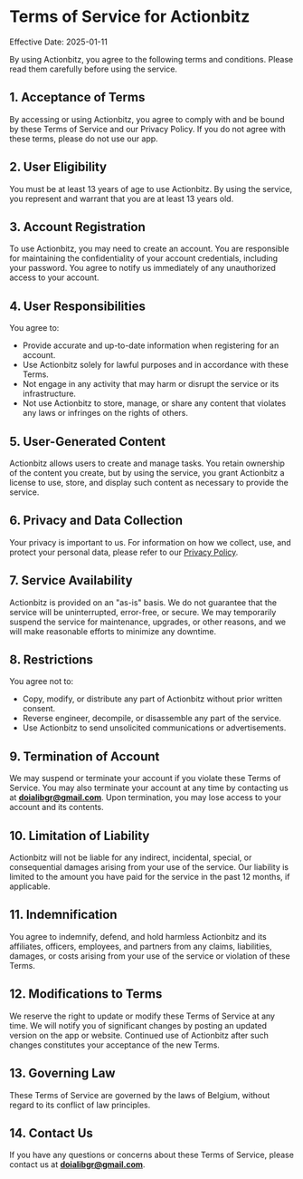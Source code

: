 # Terms of Service for Actionbitz

Effective Date: 2025-01-11

By using Actionbitz, you agree to the following terms and conditions. Please read them carefully before using the service.

## 1. Acceptance of Terms

By accessing or using Actionbitz, you agree to comply with and be bound by these Terms of Service and our Privacy Policy. If you do not agree with these terms, please do not use our app.

## 2. User Eligibility

You must be at least 13 years of age to use Actionbitz. By using the service, you represent and warrant that you are at least 13 years old.

## 3. Account Registration

To use Actionbitz, you may need to create an account. You are responsible for maintaining the confidentiality of your account credentials, including your password. You agree to notify us immediately of any unauthorized access to your account.

## 4. User Responsibilities

You agree to:
- Provide accurate and up-to-date information when registering for an account.
- Use Actionbitz solely for lawful purposes and in accordance with these Terms.
- Not engage in any activity that may harm or disrupt the service or its infrastructure.
- Not use Actionbitz to store, manage, or share any content that violates any laws or infringes on the rights of others.

## 5. User-Generated Content

Actionbitz allows users to create and manage tasks. You retain ownership of the content you create, but by using the service, you grant Actionbitz a license to use, store, and display such content as necessary to provide the service.

## 6. Privacy and Data Collection

Your privacy is important to us. For information on how we collect, use, and protect your personal data, please refer to our [Privacy Policy](/privacy-policy).

## 7. Service Availability

Actionbitz is provided on an "as-is" basis. We do not guarantee that the service will be uninterrupted, error-free, or secure. We may temporarily suspend the service for maintenance, upgrades, or other reasons, and we will make reasonable efforts to minimize any downtime.

## 8. Restrictions

You agree not to:
- Copy, modify, or distribute any part of Actionbitz without prior written consent.
- Reverse engineer, decompile, or disassemble any part of the service.
- Use Actionbitz to send unsolicited communications or advertisements.

## 9. Termination of Account

We may suspend or terminate your account if you violate these Terms of Service. You may also terminate your account at any time by contacting us at **doialibgr@gmail.com**. Upon termination, you may lose access to your account and its contents.

## 10. Limitation of Liability

Actionbitz will not be liable for any indirect, incidental, special, or consequential damages arising from your use of the service. Our liability is limited to the amount you have paid for the service in the past 12 months, if applicable.

## 11. Indemnification

You agree to indemnify, defend, and hold harmless Actionbitz and its affiliates, officers, employees, and partners from any claims, liabilities, damages, or costs arising from your use of the service or violation of these Terms.

## 12. Modifications to Terms

We reserve the right to update or modify these Terms of Service at any time. We will notify you of significant changes by posting an updated version on the app or website. Continued use of Actionbitz after such changes constitutes your acceptance of the new Terms.

## 13. Governing Law

These Terms of Service are governed by the laws of Belgium, without regard to its conflict of law principles.

## 14. Contact Us

If you have any questions or concerns about these Terms of Service, please contact us at **doialibgr@gmail.com**.
